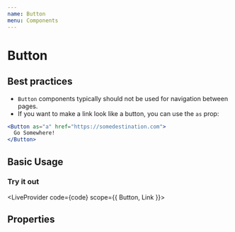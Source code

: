 ```yaml
---
name: Button
menu: Components
---
```



# Button

## Best practices

- `Button` components typically should not be used for navigation between pages.
- If you want to make a link look like a button, you can use the `as` prop:
```jsx
<Button as="a" href="https://somedestination.com">
  Go Somewhere!
</Button>
```

## Basic Usage

### Try it out


<LiveProvider code={code} scope={{ Button, Link }}>
  <LiveEditor style={livePreviewStyle} />
  <LiveError />
  <LivePreview />
</LiveProvider>


## Properties

<PropsTable of={Button} />

